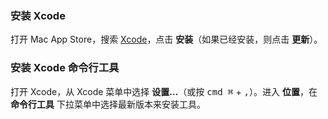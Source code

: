 
<Step label="1">

### 安装 Xcode

打开 Mac App Store，搜索 [Xcode](https://apps.apple.com/us/app/xcode/id497799835)，点击 **安装**（如果已经安装，则点击 **更新**）。

</Step>

<Step label="2">

### 安装 Xcode 命令行工具

打开 Xcode，从 Xcode 菜单中选择 **设置...**（或按 <kbd>cmd ⌘</kbd> + <kbd>,</kbd>）。进入 **位置**，在 **命令行工具** 下拉菜单中选择最新版本来安装工具。

<ContentSpotlight
  alt="Xcode 偏好设置"
  src="/xrn/static/images/ios-simulator/xcode-command-line.png"
  className="max-w-[580px]"
/>

</Step>
